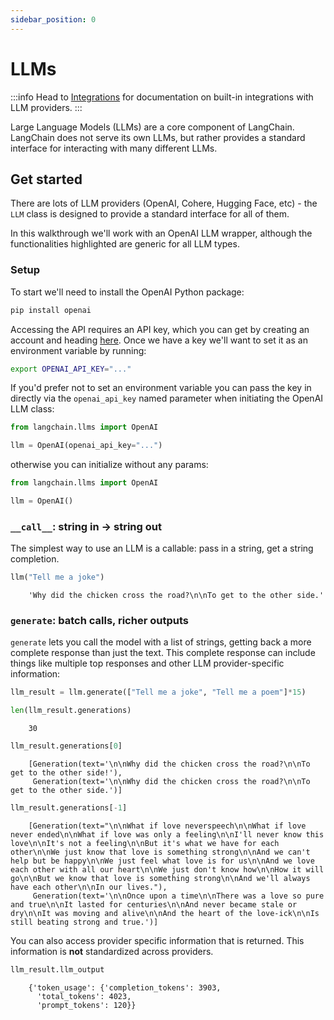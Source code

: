 ```yaml
---
sidebar_position: 0
---
```

# LLMs

:::info
Head to [Integrations](/docs/integrations/llms/) for documentation on built-in integrations with LLM providers.
:::

Large Language Models (LLMs) are a core component of LangChain.
LangChain does not serve its own LLMs, but rather provides a standard interface for interacting with many different LLMs.

## Get started

There are lots of LLM providers (OpenAI, Cohere, Hugging Face, etc) - the `LLM` class is designed to provide a standard interface for all of them.

In this walkthrough we'll work with an OpenAI LLM wrapper, although the functionalities highlighted are generic for all LLM types.

### Setup

To start we'll need to install the OpenAI Python package:

```bash
pip install openai
```

Accessing the API requires an API key, which you can get by creating an account and heading [here](https://platform.openai.com/account/api-keys). Once we have a key we'll want to set it as an environment variable by running:

```bash
export OPENAI_API_KEY="..."
```

If you'd prefer not to set an environment variable you can pass the key in directly via the `openai_api_key` named parameter when initiating the OpenAI LLM class:

```python
from langchain.llms import OpenAI

llm = OpenAI(openai_api_key="...")
```

otherwise you can initialize without any params:
```python
from langchain.llms import OpenAI

llm = OpenAI()
```

### `__call__`: string in -> string out
The simplest way to use an LLM is a callable: pass in a string, get a string completion.

```python
llm("Tell me a joke")
```

<CodeOutputBlock lang="python">

```
    'Why did the chicken cross the road?\n\nTo get to the other side.'
```

</CodeOutputBlock>

### `generate`: batch calls, richer outputs
`generate` lets you call the model with a list of strings, getting back a more complete response than just the text. This complete response can include things like multiple top responses and other LLM provider-specific information:

```python
llm_result = llm.generate(["Tell me a joke", "Tell me a poem"]*15)
```


```python
len(llm_result.generations)
```

<CodeOutputBlock lang="python">

```
    30
```

</CodeOutputBlock>


```python
llm_result.generations[0]
```

<CodeOutputBlock lang="python">

```
    [Generation(text='\n\nWhy did the chicken cross the road?\n\nTo get to the other side!'),
     Generation(text='\n\nWhy did the chicken cross the road?\n\nTo get to the other side.')]
```

</CodeOutputBlock>


```python
llm_result.generations[-1]
```

<CodeOutputBlock lang="python">

```
    [Generation(text="\n\nWhat if love neverspeech\n\nWhat if love never ended\n\nWhat if love was only a feeling\n\nI'll never know this love\n\nIt's not a feeling\n\nBut it's what we have for each other\n\nWe just know that love is something strong\n\nAnd we can't help but be happy\n\nWe just feel what love is for us\n\nAnd we love each other with all our heart\n\nWe just don't know how\n\nHow it will go\n\nBut we know that love is something strong\n\nAnd we'll always have each other\n\nIn our lives."),
     Generation(text='\n\nOnce upon a time\n\nThere was a love so pure and true\n\nIt lasted for centuries\n\nAnd never became stale or dry\n\nIt was moving and alive\n\nAnd the heart of the love-ick\n\nIs still beating strong and true.')]
```

</CodeOutputBlock>

You can also access provider specific information that is returned. This information is **not** standardized across providers.


```python
llm_result.llm_output
```

<CodeOutputBlock lang="python">

```
    {'token_usage': {'completion_tokens': 3903,
      'total_tokens': 4023,
      'prompt_tokens': 120}}
```

</CodeOutputBlock>
